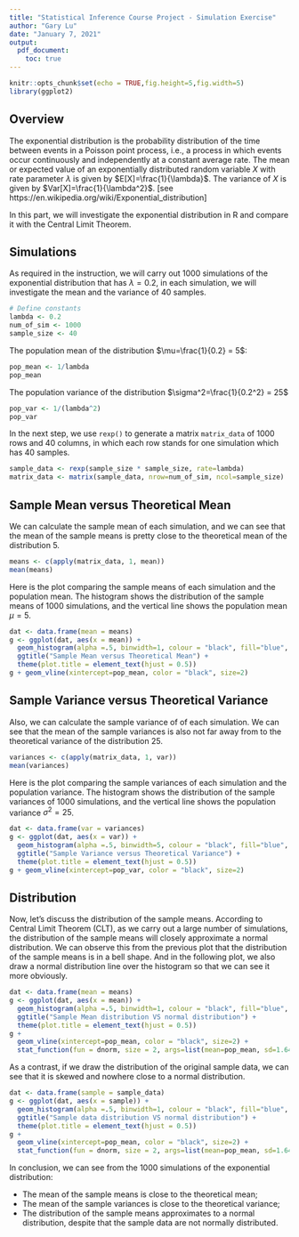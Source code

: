 ```yaml
---
title: "Statistical Inference Course Project - Simulation Exercise"
author: "Gary Lu"
date: "January 7, 2021"
output: 
  pdf_document:
    toc: true
---
```


```r
knitr::opts_chunk$set(echo = TRUE,fig.height=5,fig.width=5)
library(ggplot2)
```

## Overview
The exponential distribution is the probability distribution of the time between events in a Poisson point process, i.e., a process in which events occur continuously and independently at a constant average rate. The mean or expected value of an exponentially distributed random variable $X$ with rate parameter $\lambda$ is given by $E[X]=\frac{1}{\lambda}$. The variance of $X$ is given by $Var[X]=\frac{1}{\lambda^2}$. [see https://en.wikipedia.org/wiki/Exponential_distribution]

In this part, we will investigate the exponential distribution in R and compare it with the Central Limit Theorem. 

## Simulations
As required in the instruction, we will carry out $1000$ simulations of the exponential distribution that has $\lambda=0.2$, in each simulation, we will investigate the mean and the variance of $40$ samples.
``` r
# Define constants
lambda <- 0.2
num_of_sim <- 1000
sample_size <- 40
```

The population mean of the distribution $\mu=\frac{1}{0.2} = 5$:
``` r
pop_mean <- 1/lambda
pop_mean
```

The population variance of the distribution $\sigma^2=\frac{1}{0.2^2} = 25$
``` r
pop_var <- 1/(lambda^2)
pop_var
```

In the next step, we use `rexp()` to generate a matrix `matrix_data` of $1000$ rows and $40$ columns, in which each row stands for one simulation which has $40$ samples.
``` r
sample_data <- rexp(sample_size * sample_size, rate=lambda)
matrix_data <- matrix(sample_data, nrow=num_of_sim, ncol=sample_size)
```

## Sample Mean versus Theoretical Mean
We can calculate the sample mean of each simulation, and we can see that the mean of the sample means is pretty close to the theoretical mean of the distribution $5$.
``` r
means <- c(apply(matrix_data, 1, mean))
mean(means)
```

Here is the plot comparing the sample means of each simulation and the population mean. The histogram shows the distribution of the sample means of $1000$ simulations, and the vertical line shows the population mean $\mu=5$.
``` r
dat <- data.frame(mean = means)
g <- ggplot(dat, aes(x = mean)) + 
  geom_histogram(alpha =.5, binwidth=1, colour = "black", fill="blue", aes(y = ..density..)) + 
  ggtitle("Sample Mean versus Theoretical Mean") + 
  theme(plot.title = element_text(hjust = 0.5))
g + geom_vline(xintercept=pop_mean, color = "black", size=2)
```

## Sample Variance versus Theoretical Variance
Also, we can calculate the sample variance of of each simulation. We can see that the mean of the sample variances is also not far away from to the theoretical variance of the distribution $25$.
``` r
variances <- c(apply(matrix_data, 1, var))
mean(variances)
```

Here is the plot comparing the sample variances of each simulation and the population variance. The histogram shows the distribution of the sample variances of $1000$ simulations, and the vertical line shows the population variance $\sigma^2=25$.
``` r
dat <- data.frame(var = variances)
g <- ggplot(dat, aes(x = var)) + 
  geom_histogram(alpha =.5, binwidth=5, colour = "black", fill="blue", aes(y = ..density..)) + 
  ggtitle("Sample Variance versus Theoretical Variance") + 
  theme(plot.title = element_text(hjust = 0.5))
g + geom_vline(xintercept=pop_var, color = "black", size=2)
```

## Distribution
Now, let's discuss the distribution of the sample means. According to Central Limit Theorem (CLT), as we carry out a large number of simulations, the distribution of the sample means will closely approximate a normal distribution. We can observe this from the previous plot that the distribution of the sample means is in a bell shape. And in the following plot, we also draw a normal distribution line over the histogram so that we can see it more obviously.
``` r
dat <- data.frame(mean = means)
g <- ggplot(dat, aes(x = mean)) + 
  geom_histogram(alpha =.5, binwidth=1, colour = "black", fill="blue", aes(y = ..density..)) + 
  ggtitle("Sample Mean distribution VS normal distribution") + 
  theme(plot.title = element_text(hjust = 0.5))
g + 
  geom_vline(xintercept=pop_mean, color = "black", size=2) +
  stat_function(fun = dnorm, size = 2, args=list(mean=pop_mean, sd=1.645))
```

As a contrast, if we draw the distribution of the original sample data, we can see that it is skewed and nowhere close to a normal distribution.
``` r
dat <- data.frame(sample = sample_data)
g <- ggplot(dat, aes(x = sample)) + 
  geom_histogram(alpha =.5, binwidth=1, colour = "black", fill="blue", aes(y = ..density..)) + 
  ggtitle("Sample data distribution VS normal distribution") + 
  theme(plot.title = element_text(hjust = 0.5))
g + 
  geom_vline(xintercept=pop_mean, color = "black", size=2) +
  stat_function(fun = dnorm, size = 2, args=list(mean=pop_mean, sd=1.645))
```

In conclusion, we can see from the 1000 simulations of the exponential distribution:

* The mean of the sample means is close to the theoretical mean;
* The mean of the sample variances is close to the theoretical variance;
* The distribution of the sample means approximates to a normal distribution, despite that the sample data are not normally distributed.

